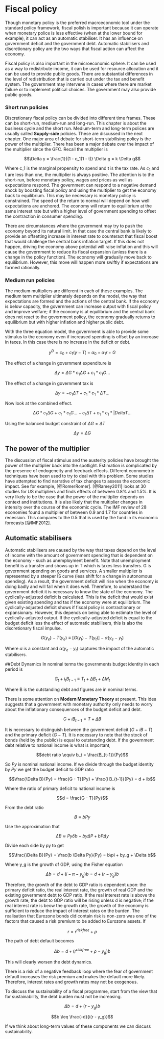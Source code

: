 # Fiscal policy
Though monetary policy is the preferred macroeconomic tool under the standard policy framework, fiscal polish is important because it can operate when monetary police is less effective (when at the lower bound for example), it can act as an automatic stabiliser. It has an influence on government deficit and the government debt. Automatic stabilisers and discretionary policy are the two ways that fiscal action can affect the economy. 

Fiscal policy is also important in the microeconomic sphere. It can be used as a way to redistribute income, it can be used for resource allocation and it can be used to provide public goods. There are substantial differences in the level of redistribution that is carried out under the tax and benefit system.  The government may intervene in cases where there are market failure or to implement political choices. The government may also provide public goods. 

### Short run policies
Discretionary fiscal policy can be divided into different time frames. These can be short-run, medium-run and long-run.  This chapter is about the business cycle and the short run.  Medium-term and long-term polices are usually called **Supply-side** policies. These are discussed in the next chapter.  One major area of debate for short-term stabilising policy is the power of the multiplier.  There has been a major debate over the impact of the multiplier since the GFC.  Recall the multiplier is

$$\Delta y = \frac{1}{(1 - c_1(1 - t)} \Delta g = k \Delta g$$

Where c_1 is the marginal propensity to spend and t is the tax rate. As $c_1$ and t are less than one, the multiplier is always positive.  The attention is to the short-run, before monetary policy, wages and prices as well as expectations respond. The government can respond to a negative demand shock by boosting fiscal policy and using the multiplier to get the economy back to equilibrium. This may be necessary is monetary policy is constrained. The speed of the return to normal will depend on how well expectations are anchored. The economy will return to equilibrium at the same interest rate but with a higher level of government spending to offset the contraction in consumer spending. 

There are circumstances where the government may try to push the economy beyond its natural limit. In that case the central bank is likely to provide an offsetting increase in interest rate to counteract that fiscal boost that would challenge the central bank inflation target. If this does not happen, driving the economy above potential will raise inflation and this will cause the government to reduce its fiscal expansion (unless there is a change in the policy function). The economy will gradually move back to equilibrium.  However, this move will happen more swiftly if expectations are formed rationally. 

### Medium run policies
The medium multipliers are different in each of these examples. The medium term multiplier ultimately depends on the model, the way that expectations are formed and the actions of the central bank. If the economy is below capacity, the government can increase output with fiscal policy and improve welfare; if the economy is at equilibrium and the central bank does not react to the government policy, the economy gradually returns to equilibrium but with higher inflation and higher public debt. 
 
With the three equation model, the government is able to provide some stimulus to the economy even if increased spending is offset by an increase in taxes. In this case there is no increase in the deficit or debt. 

$$y^D = c_0 + c_1(y - T) + \alpha_0 + \alpha_1r + G$$

The effect of a change in government expenditure  is 

$$\Delta y = \Delta G  * c_1 \Delta G + c_1 * c_1 G \dots$$

The effect of a change in government tax  is 

$$\Delta y = - c_1 \Delta T + c_1 * c_1 * \Delta T \dots$$

Now look at the combined effect.

$$\Delta G  * c_1 \Delta G + c_1 * c_1 G \dots - c_1 \Delta T + c_1 * c_1 * |Delta T \dots   $$

Using the balanced budget constraint of $\Delta G = \Delta T$

$$\Delta y = \Delta G$$

## The power of the multiplier
The discussion of fiscal stimulus and the austerity policies have brought the power of the multiplier back into the spotlight. Estimation is complicated by the presence of endogeneity and feedback effects.  Different econometric techniques have been used to try to deal with this problem. Some studies have attempted to find narrative of tax changes to assess the economic impact. See for example, [@RomerRomer]. [@Ramey2011] looks at 30 studies for US multipliers and finds effects of between 0.8% and 1.5%. It is very likely to be the case that the power of the multiplier depends on context and institutions. It is also likely that the multiplier changes in intensity over the course of the economic cycle. The IMF review of 28 economies found a multiplier of between 0.9 and 1.7 for countries in recession. This compares to the 0.5 that is used by the fund in its economic forecasts [@IMF2012].

## Automatic stabilisers
Automatic stabilisers are caused by the way that taxes depend on the level of income with the amount of government spending that is dependent on the economy - such as unemployment benefit. Note that unemployment benefit is a transfer and shows up in T which is taxes less transfers.  G is government spending on goods and services. A smaller multiplier is represented by a steeper IS curve (less shift for a change in autonomous spending).  As a result, the government deficit will rise when the economy is doing badly and will fall when it does well. Therefore, to understand the government deficit it is necessary to know the state of the economy. The cyclically-adjusted deficit is calculated. This is the deficit that would exist given existing spending and tax if the economy were at equilibrium.  The cyclically-adjusted deficit shows if fiscal policy is contractionary or expansionary. However, this depends on being able to estimate the level of cyclically-adjusted output. If the cyclically-adjusted deficit is equal to the budget deficit less the effect of automatic stabilisers, this is also the discretionary fiscal impulse. 

$$G(y_e) - T(y_e) \equiv [G(y_t) - T(y_t)] - \alpha(y_e - y_t)$$

Where $\alpha$ is a constant and $\alpha(y_e - y_t)$ captures the impact of the automatic stabilisers. 

##Debt Dynamics
In nominal terms the governments budget identity in each period is

$$G_t + i_t B_{t-1} \equiv T_t + \Delta B_t + \Delta M_t$$

Where B is the outstanding debt and figures are in nominal terms. 

There is some attention on **Modern Monetary Theory** at present. This idea suggests that a government with monetary authority only needs to worry about the inflationary consequences of the budget deficit and debt.  

$$G + iB_{t -1} = T + \Delta B$$

It is necessary to distinguish between the government deficit $(G + iB -T)$ and the primary deficit $(G - T)$.  It is necessary to note that the stock of bonds (held by the public) is equal to outstanding debt. If the government debt relative to national income is what is important, 

$$debt ratio \equiv b_t = \frac{B_{t-1}}{Py}$$

So $Py$ is nominal national income. If we divide through the budget identity by $Py$ we get the budget deficit to GDP ratio 

$$\frac{\Delta B}{Py} = \frac{G - T}{Py} + \frac{i B_{t-1}}{Py}  = d + ib$$

Where the ratio of primary deficit to national income is 

$$d = \frac{G - T}{Py}$$

From the debt ratio

$$B \equiv bPy$$

Use the approximation that 

$$\Delta B \approx Py\delta b + by \Delta P + bP \Delta y$$

Divide each side by py to get 

$$\frac{\Delta B}{Py} = \frac{b \Delta Py}{Py} = b\pi + by_g + \Delta b$$

Where y_g is the growth of GDP, using the Fisher equation

$$\Delta b = d + (i - \pi - y_g)b = d + (r - y_g)b$$

Therefore, the growth of the debt to GDP ratio is dependent upon: the primary deficit ratio, the real interest rate, the growth of real GDP and the existing government debt to GDP ratio. If the real interest rate is above the growth rate, the debt to GDP ratio will be rising unless d is negative; if the real interest rate is beow the growth rate, the growth of the economy is sufficient to reduce the impact of interest rates on the burden. The realisation that Eurozone bonds did contain risk is non-zero was one of the factors that caused a risk premium to be added to Eurozone assets. If 

$$r = r^{risk free} + \rho$$

The path of debt default becomes 

$$\Delta b = d + (r^{risk free} + \rho - y_g)b$$

This will clearly worsen the debt dynamics. 

There is a risk of a negative feedback loop where the fear of government default increases the risk premium and makes the default more likely. Therefore, interest rates and growth rates may not be exogenous. 

To discuss the sustainability of a fiscal programme, start from the view that for sustainability, the debt burden must not be increasing. 

$$\Delta b = d + (r - y_g)b$$

$$b \leq \frac{-d}{i(r - y_g)}$$

If we think about long-term values of these components we can discuss sustainability. 


